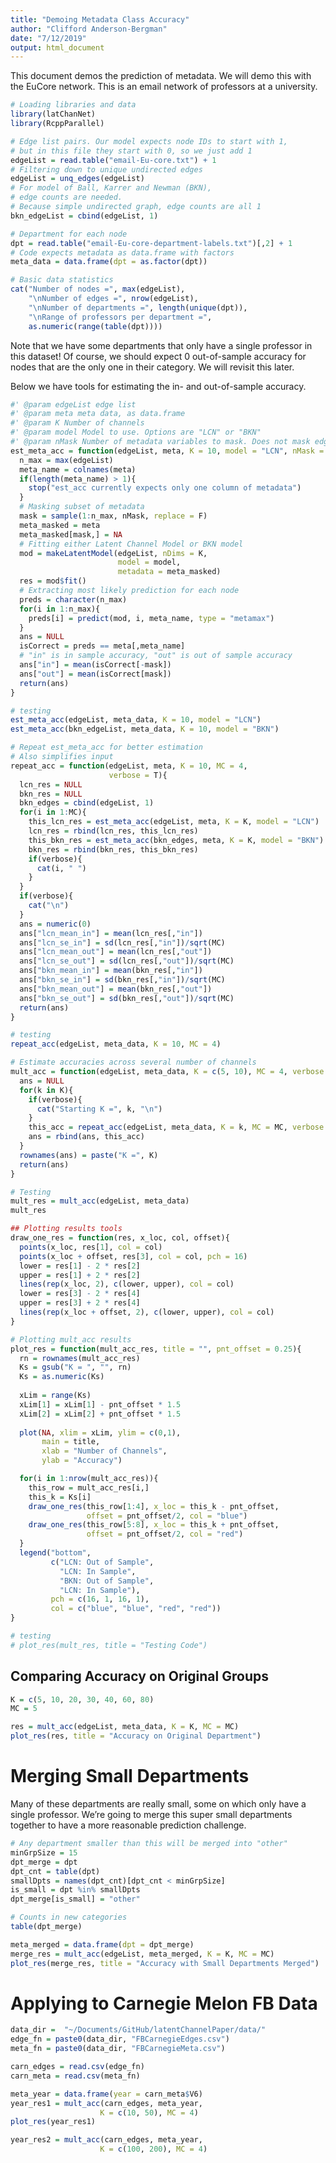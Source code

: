 ```yaml
---
title: "Demoing Metadata Class Accuracy"
author: "Clifford Anderson-Bergman"
date: "7/12/2019"
output: html_document
---
```

This document demos the prediction of metadata. We will demo this with 
the EuCore network. This is an email network of professors at a university. 
```r
# Loading libraries and data
library(latChanNet)
library(RcppParallel)

# Edge list pairs. Our model expects node IDs to start with 1, 
# but in this file they start with 0, so we just add 1
edgeList = read.table("email-Eu-core.txt") + 1
# Filtering down to unique undirected edges
edgeList = unq_edges(edgeList)
# For model of Ball, Karrer and Newman (BKN), 
# edge counts are needed. 
# Because simple undirected graph, edge counts are all 1
bkn_edgeList = cbind(edgeList, 1)

# Department for each node
dpt = read.table("email-Eu-core-department-labels.txt")[,2] + 1
# Code expects metadata as data.frame with factors
meta_data = data.frame(dpt = as.factor(dpt))

# Basic data statistics
cat("Number of nodes =", max(edgeList), 
    "\nNumber of edges =", nrow(edgeList), 
    "\nNumber of departments =", length(unique(dpt)), 
    "\nRange of professors per department =", 
    as.numeric(range(table(dpt))))
```
Note that we have some departments that only have a single professor in this dataset!
Of course, we should expect 0 out-of-sample accuracy for nodes that are the only one
in their category.
We will revisit this later. 

Below we have tools for estimating the in- and out-of-sample accuracy.
```r
#' @param edgeList edge list
#' @param meta meta data, as data.frame
#' @param K Number of channels
#' @param model Model to use. Options are "LCN" or "BKN"
#' @param nMask Number of metadata variables to mask. Does not mask edges
est_meta_acc = function(edgeList, meta, K = 10, model = "LCN", nMask = 100){
  n_max = max(edgeList)
  meta_name = colnames(meta)
  if(length(meta_name) > 1){
    stop("est_acc currently expects only one column of metadata")
  }
  # Masking subset of metadata
  mask = sample(1:n_max, nMask, replace = F)
  meta_masked = meta
  meta_masked[mask,] = NA
  # Fitting either Latent Channel Model or BKN model
  mod = makeLatentModel(edgeList, nDims = K, 
                        model = model, 
                        metadata = meta_masked)
  res = mod$fit()
  # Extracting most likely prediction for each node
  preds = character(n_max)
  for(i in 1:n_max){
    preds[i] = predict(mod, i, meta_name, type = "metamax")
  }
  ans = NULL
  isCorrect = preds == meta[,meta_name]
  # "in" is in sample accuracy, "out" is out of sample accuracy
  ans["in"] = mean(isCorrect[-mask])
  ans["out"] = mean(isCorrect[mask])
  return(ans)
}

# testing
est_meta_acc(edgeList, meta_data, K = 10, model = "LCN")
est_meta_acc(bkn_edgeList, meta_data, K = 10, model = "BKN")

# Repeat est_meta_acc for better estimation
# Also simplifies input
repeat_acc = function(edgeList, meta, K = 10, MC = 4, 
                      verbose = T){
  lcn_res = NULL
  bkn_res = NULL
  bkn_edges = cbind(edgeList, 1)
  for(i in 1:MC){
    this_lcn_res = est_meta_acc(edgeList, meta, K = K, model = "LCN")
    lcn_res = rbind(lcn_res, this_lcn_res)
    this_bkn_res = est_meta_acc(bkn_edges, meta, K = K, model = "BKN")
    bkn_res = rbind(bkn_res, this_bkn_res)
    if(verbose){
      cat(i, " ")
    }
  }
  if(verbose){
    cat("\n")
  }
  ans = numeric(0)
  ans["lcn_mean_in"] = mean(lcn_res[,"in"])
  ans["lcn_se_in"] = sd(lcn_res[,"in"])/sqrt(MC)
  ans["lcn_mean_out"] = mean(lcn_res[,"out"])
  ans["lcn_se_out"] = sd(lcn_res[,"out"])/sqrt(MC)
  ans["bkn_mean_in"] = mean(bkn_res[,"in"])
  ans["bkn_se_in"] = sd(bkn_res[,"in"])/sqrt(MC)
  ans["bkn_mean_out"] = mean(bkn_res[,"out"])
  ans["bkn_se_out"] = sd(bkn_res[,"out"])/sqrt(MC)
  return(ans) 
}

# testing
repeat_acc(edgeList, meta_data, K = 10, MC = 4)

# Estimate accuracies across several number of channels
mult_acc = function(edgeList, meta_data, K = c(5, 10), MC = 4, verbose = T){
  ans = NULL
  for(k in K){
    if(verbose){
      cat("Starting K =", k, "\n")
    }
    this_acc = repeat_acc(edgeList, meta_data, K = k, MC = MC, verbose = verbose)
    ans = rbind(ans, this_acc)
  }
  rownames(ans) = paste("K =", K)
  return(ans)
}

# Testing
mult_res = mult_acc(edgeList, meta_data)
mult_res

## Plotting results tools
draw_one_res = function(res, x_loc, col, offset){
  points(x_loc, res[1], col = col)
  points(x_loc + offset, res[3], col = col, pch = 16)
  lower = res[1] - 2 * res[2]
  upper = res[1] + 2 * res[2]
  lines(rep(x_loc, 2), c(lower, upper), col = col)
  lower = res[3] - 2 * res[4]
  upper = res[3] + 2 * res[4]
  lines(rep(x_loc + offset, 2), c(lower, upper), col = col)
}

# Plotting mult_acc results
plot_res = function(mult_acc_res, title = "", pnt_offset = 0.25){
  rn = rownames(mult_acc_res)
  Ks = gsub("K = ", "", rn)
  Ks = as.numeric(Ks)
  
  xLim = range(Ks)
  xLim[1] = xLim[1] - pnt_offset * 1.5
  xLim[2] = xLim[2] + pnt_offset * 1.5
  
  plot(NA, xlim = xLim, ylim = c(0,1), 
       main = title, 
       xlab = "Number of Channels", 
       ylab = "Accuracy")

  for(i in 1:nrow(mult_acc_res)){
    this_row = mult_acc_res[i,]
    this_k = Ks[i]
    draw_one_res(this_row[1:4], x_loc = this_k - pnt_offset, 
                 offset = pnt_offset/2, col = "blue")
    draw_one_res(this_row[5:8], x_loc = this_k + pnt_offset, 
                 offset = pnt_offset/2, col = "red")
  }
  legend("bottom", 
         c("LCN: Out of Sample", 
           "LCN: In Sample", 
           "BKN: Out of Sample", 
           "LCN: In Sample"), 
         pch = c(16, 1, 16, 1), 
         col = c("blue", "blue", "red", "red"))
}

# testing
# plot_res(mult_res, title = "Testing Code")
```
## Comparing Accuracy on Original Groups
```r
K = c(5, 10, 20, 30, 40, 60, 80)
MC = 5

res = mult_acc(edgeList, meta_data, K = K, MC = MC)
plot_res(res, title = "Accuracy on Original Department")
```

# Merging Small Departments

Many of these departments are really small, some on which only have a single professor. We're going to merge this super small departments together to have a more reasonable prediction challenge. 
```r
# Any department smaller than this will be merged into "other"
minGrpSize = 15
dpt_merge = dpt
dpt_cnt = table(dpt)
smallDpts = names(dpt_cnt)[dpt_cnt < minGrpSize]
is_small = dpt %in% smallDpts
dpt_merge[is_small] = "other"

# Counts in new categories
table(dpt_merge)

meta_merged = data.frame(dpt = dpt_merge)
merge_res = mult_acc(edgeList, meta_merged, K = K, MC = MC)
plot_res(merge_res, title = "Accuracy with Small Departments Merged")
```


# Applying to Carnegie Melon FB Data

```r
data_dir =  "~/Documents/GitHub/latentChannelPaper/data/"
edge_fn = paste0(data_dir, "FBCarnegieEdges.csv")
meta_fn = paste0(data_dir, "FBCarnegieMeta.csv")

carn_edges = read.csv(edge_fn)
carn_meta = read.csv(meta_fn)

meta_year = data.frame(year = carn_meta$V6)
year_res1 = mult_acc(carn_edges, meta_year, 
                    K = c(10, 50), MC = 4) 
plot_res(year_res1)

year_res2 = mult_acc(carn_edges, meta_year, 
                    K = c(100, 200), MC = 4) 


```

